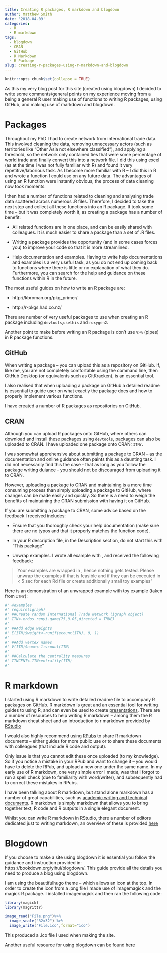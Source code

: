```yaml
---
title: Creating R packages, R markdown and blogdown
author: Matthew Smith
date: '2018-04-09'
categories:
  - R
  - R markdown
tags:
  - blogdown
  - CRAN
  - GitHub
  - R Markdown
  - R Package
slug: creating-r-packages-using-r-markdown-and-blogdown
---
```


```r
knitr::opts_chunk$set(collapse = TRUE)
```

As this my very blog post for this site (created using blogdown) I decided to write some comments/general points on my experience moving from a being a general R user making use of functions to writing R packages, using GitHub, and making use of markdown and blogdown. 

# Packages
Throughout my PhD I had to create network from international trade data. This involved cleaning the data, removing unnecessary actors (such as territories like “Other Asia not elsewhere classified”), and applying a threshold, so the network only contained ties that were some percentage of world trade and finally convert this into a network file. I did this using excel (as at the time I was not fully familiar with R) and found it very repetitive/laborious task. As I become more familiar with R – I did this in R and wrote a function I could use on any future data. The advantages of using an R function were instantly obvious, the process of data cleaning now took moments. 

I then had a number of functions related to cleaning and analysing trade data scattered across numerous .R files. Therefore, I decided to take the next step and collect all these functions into an R package. It took some time – but it was completely worth it, as creating a package has a number of benefit:  

* All related functions are in one place, and can be easily shared with colleagues. It is much easier to share a package than a set of .R files.  

*  Writing a package provides the opportunity (and in some cases forces you) to improve your code so that it is more streamlined.  

*  Help documentation and examples. Having to write help documentations and examples is a very useful task, as you do not end up coming back to functions where there is little or no explanation of what they do. Furthermore, you can search for the help and guidance on these functions within R in the future.

The most useful guides on how to write an R package are:  

*  http://kbroman.org/pkg_primer/  

*  http://r-pkgs.had.co.nz/

There are number of very useful packages to use when creating an R package including `devtools`,`usethis` and `roxygen2`.

Another point to make before writing an R package is don’t use `%>%` (pipes) in R package functions. 

## GitHub
When writing a package – you can upload this as a repository on GitHub. If, like me, you are not completely comfortable using the command line, then GitHub Desktop (or equivalents such as GitKracken), is an essential tool. 

I also realised that when uploading a package on GitHub a detailed readme is essential to guide user on what exactly the package does and how to properly implement various functions. 

I have created a number of R packages as repositories on GitHub. 

## CRAN
Although you can upload R packages onto GitHub, where others can download and install these packages using `devtools`, packages can also be uploaded to CRAN. I have uploaded one package onto CRAN: `ITNr`. 

I was somewhat apprehensive about submitting a package to CRAN – as the documentation and online guidance often paints this as a daunting task. I did not necessarily find this the case - that as long as you follow the package writing duiance - you should not be discouraged from uploading it to CRAN.

However, uploading a package to CRAN and maintaining is a more time consuming process than simply uploading a package to GitHub, where changes can be made easily and quickly. So there is a need to weigh the benefits of maintaining the CRAN submission with having it on GitHub. 

If you are submitting a package to CRAN, some advice based on the feedback I received includes:  

* Ensure that you thoroughly check your help documentation (make sure there are no typos and that it properly matches the function code).  

* In your R description file, in the Description section, do not start this with “This package”  

* Unwrap examples. I wrote all example with \dontrun{}, and received the following feedback:  

>Your examples are wrapped in \dontrun{}, hence nothing gets tested. Please unwrap the examples if that is feasible and if they can be executed in < 5 sec for each Rd file or create additionally small toy examples”  

Here is an demonstration of an unwrapped example with toy example (taken from `ITNr`):
```r
#' @examples
#' require(igraph)
#' ##Create random International Trade Network (igraph object)
#' ITN<-erdos.renyi.game(75,0.05,directed = TRUE)
#'
#' ##Add edge weights
#' E(ITN)$weight<-runif(ecount(ITN), 0, 1)
#'
#' ##Add vertex names
#' V(ITN)$name<-1:vcount(ITN)
#'
#' ##Calculate the centrality measures
#' ITNCENT<-ITNcentrality(ITN)
#'
```

# R markdown
I started using R markdown to write detailed readme file to accompany R packages on GitHub. R markdown is great and an essential tool for writing guides to using R, and can even be used to create [presentations](https://rmarkdown.rstudio.com/lesson-11.html). There are a number of resources to help writing R markdown – among them the R markdown cheat sheet and an introduction to r markdown provided by [RStudio](https://rmarkdown.rstudio.com/) 

I would also highly recommend using [RPubs](https://rpubs.com/) to share R markdown documents – either guides for more public use or to share these documents with colleagues (that include R code and output).  

Only issue is that you cannot edit these once uploaded (to my knowledge). So if you notice a mistake in your RPub and want to change it – you would have to delete the RPub, and upload a new one under the same name. In my early use of R markdown, one very simple error I made, was that I forgot to run a spell check (due to familiarity with word/writer), and subsequently had to correct these mistakes in RPubs. 

I have been talking about R markdown, but stand alone markdown has a number of great capabilities, such as [academic writing and technical documents](http://blog.kdheepak.com/writing-papers-with-markdown.html). R markdown is simply markdown that allows you to bring together text, R code and R outputs in a single elegant document. 

Whilst you can write R markdown in RStudio, there a number of editors dedicated just to writing markdown, an overview of these is provided [here](https://www.slant.co/topics/1852/~markdown-editors-for-windows) 

# Blogdown
If you choose to make a site using blogdown it is essential you follow the guidance and instruction provided in: https://bookdown.org/yihui/blogdown/. This guide provide all the details you need to produce a blog using blogdown. 

I am using the beautifulhugo theme – which allows an icon at the top. In order to create the icon from a .png file I made use of imagemagick and the magick R package. I installed imagemagick and then ran the following code:

```r
library(magick)
library(magrittr)

image_read("File.png")%>%
  image_scale("32x32") %>%
  image_write("File.ico",format="ico")
```

This produced a .ico file I used when making the site.  

Another useful resource for using blogdown can be found [here](https://alison.rbind.io/post/up-and-running-with-blogdown/)

